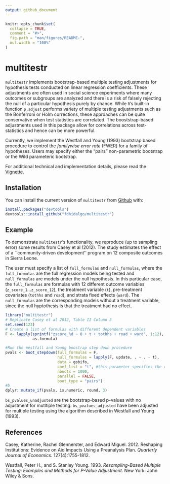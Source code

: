 ```yaml
---
output: github_document
---
```


<!-- README.md is generated from README.Rmd. Please edit that file -->

```r
knitr::opts_chunk$set(
  collapse = TRUE,
  comment = "#>",
  fig.path = "man/figures/README-",
  out.width = "100%"
)
```
# multitestr

`multitestr` implements bootstrap-based multiple testing adjustments for hypothesis tests conducted on linear regression coefficients. These adjustments are often used in social science experiments where many outcomes or subgroups are analyzed and there is a risk of falsely rejecting the null of a particular hypothesis purely by chance. While `R`'s built-in function `p.adjust` performs  variety of multiple testing adjustments such as the Bonferroni or Holm corrections, these approaches can be quite conservative when test statistics are correlated. The booststrap-based adjustments used in this package allow for correlations across test-statistics and hence can be more powerful. 

Currently, we implement the Westfall and Young (1993) bootstrap based procedure to control the *familywise error rate* (FWER) for a family of hypotheses. Users may specify either the "pairs" non-parametric bootstrap or the Wild parameteric bootstrap.

For additional technical and implementation details, please read the [Vignette](https://fdhidalgo.github.io/multitestr/articles/multitestr.html).

## Installation

You can install the current version of `multitestr` from [Github](https://github.com/fdhidalgo/multitestr) with:

```r
install.packages("devtools")
devtools::install_github("fdhidalgo/multitestr")
```

## Example

To demonstrate `multitestr`'s functionality, we reproduce (up to sampling error) some results from Casey et al (2012).  The study estimates the effect of a ``community-driven development'' program on 12 composite outcomes in Sierra Leone. 

The user must specify a list of `full_formulas` and `null_formulas`, where the `full_formulas` are the full regression models being tested and  `null_formulas` are models under the null hypothesis. In this particular case, the `full_formulas` are formulas with 12 different outcome variables (`z_score_1`...`z_score_12`), the treatment variable (`t`), pre-treatment covariates (`tothhs` and `road`), and strata fixed effects (`ward`).  The `null_formulas` are the corresponding models without a treatment variable, since the null hyptothesis is that the treatment had no effect. 

```r
library("multitestr")
# Replicate Casey et al 2012, Table II Column 3
set.seed(123)
# Create a list of formulas with different dependent variables
F <- lapply(sprintf("zscore_%d ~ 0 + t + tothhs + road + ward", 1:12),
            as.formula)

#Run the Westfall and Young boostrap step down procedure            
pvals <- boot_stepdown(full_formulas = F,
                       null_formulas = lapply(F, update, . ~ . - t),
                       data = gobifo,
                       coef_list = "t", #this parameter specifies the coefficient of interest
                       nboots = 1000, 
                       parallel = FALSE, 
                       boot_type = "pairs")
#b
dplyr::mutate_if(pvals, is.numeric, round, 3)
```

`bs_pvalues_unadjusted` are the bootstrap-based p-values with no adjustment for mutltiple testing. `bs_pvalues_adjusted` have been adjusted for multiple testing using the algorithm described in Westfall and Young (1993).


## References

Casey, Katherine, Rachel Glennerster, and Edward Miguel. 2012. Reshaping Institutions: Evidence on Aid Impacts Using a Preanalysis Plan.
*Quarterly Journal of Economics.* 127(4):1755-1812.

Westfall, Peter H., and S. Stanley Young. 1993. *Resampling-Based Multiple Testing: Examples and Methods for P-Value Adjustment.* New York: John Wiley & Sons.

